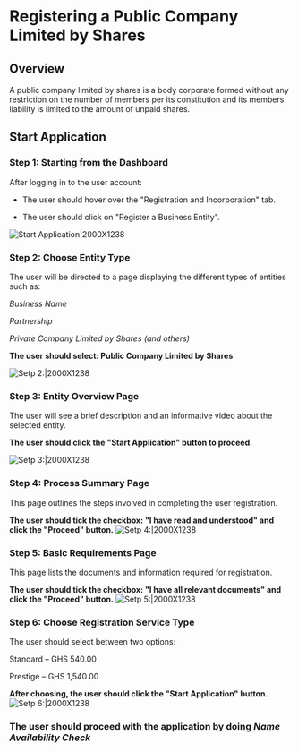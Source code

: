 # Registering a Public Company Limited by Shares

## Overview
A public company limited by shares is a body corporate formed without any restriction on the number of members per its constitution and its members liability is limited to the amount of unpaid shares.
## Start Application

###  Step 1: Starting from the Dashboard

After logging in to the user account:

- The user should hover over the "Registration and Incorporation" tab.

- The user should click on "Register a Business Entity".

![Start Application|2000X1238](/priv-limited.png)


###  Step 2: Choose Entity Type

The user will be directed to a page displaying the different types of entities such as:

*Business Name*

*Partnership*

*Private Company Limited by Shares (and others)*

**The user should select: Public Company Limited by Shares**

![Setp 2:|2000X1238](/priv-limited49.png)

###  Step 3: Entity Overview Page

The user will see a brief description and an informative video about the selected entity.

**The user should click the "Start Application" button to proceed.**

![Setp 3:|2000X1238](/priv-limited3.png)

###  Step 4: Process Summary Page

This page outlines the steps involved in completing the user registration.

**The user should tick the checkbox: "I have read and understood" and click the "Proceed" button.**
![Setp 4:|2000X1238](/priv-limited4.png)

###  Step 5: Basic Requirements Page

This page lists the documents and information required for registration.

**The user should tick the checkbox: "I have all relevant documents" and click the "Proceed" button.**
![Setp 5:|2000X1238](/priv-limited5.png)

###  Step 6: Choose Registration Service Type

The user should select between two options:

Standard – GHS 540.00

Prestige – GHS 1,540.00

**After choosing, the user should click the "Start Application" button.**
![Setp 6:|2000X1238](/priv-limited6.png)

###  The user should proceed with the application by doing ***Name Availability Check***